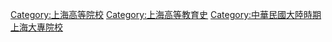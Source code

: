 [[Category:上海高等院校|Category:上海高等院校]]
[[Category:上海高等教育史|Category:上海高等教育史]]
[[Category:中華民國大陸時期上海大專院校|Category:中華民國大陸時期上海大專院校]]